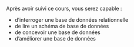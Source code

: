 Après avoir suivi ce cours, vous serez capable :

- d'interroger une base de données relationnelle
- de lire un schéma  de base de données 
- de concevoir une base de données
- d'améliorer une base de données 